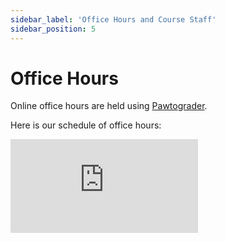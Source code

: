 ```yaml
---
sidebar_label: 'Office Hours and Course Staff'
sidebar_position: 5
---
```


# Office Hours

Online office hours are held using [Pawtograder](https://app.pawtograder.com/).

Here is our schedule of office hours:

<iframe 
  src="https://calendar.google.com/calendar/embed?src=c_7cb32f48b792b5e28b81714bf2ba3fcdfac9c25dd2f2f3be150b716bd485b97f%40group.calendar.google.com&ctz=America%2FLos_Angeles"
  style={{border: 0}} 
  width={800} 
  height={600} 
  frameBorder={0} 
  scrolling="no"
/>


# Course Staff

|  |  |  |  |
|:-:|:-:|:-:|:-:|
| <img width="200" height="200" alt="Nicholas Freeman" src="https://github.com/user-attachments/assets/8e9568a0-66b7-4245-aa3a-e392c04ffa6c" /> <br /> Nicholas Freeman | <img width="200" height="200" alt="Aaron Gordoa" src="https://github.com/user-attachments/assets/e7577af7-da27-48b5-99e9-fffbbaeedf80" /> <br /> Aaron Gordoa | <img width="200" height="200" alt="Jane Kamata" src="https://github.com/user-attachments/assets/333134f1-a114-4d69-ac72-5e7d030f924a" /> <br /> Jane Kamata | <img width="200" height="200" alt="Gabriel Lau" src="https://github.com/user-attachments/assets/caddc92f-1e1d-4a9f-a868-b12f12a7322b" /> <br /> Gabriel Lau |
| <img width="200" height="200" alt="Marina Li" src="https://github.com/user-attachments/assets/56d8c52e-101e-4b47-a1d3-565911683d2e" /> <br /> Marina Li | <img width="200" height="200" alt="Matej Macula" src="https://github.com/user-attachments/assets/a023a0ad-647e-46fc-810c-894ad4b6ba4c" /> <br /> Matej Macula | <img width="200" height="200" alt="Maya Makonnen" src="https://github.com/user-attachments/assets/91f184eb-8a5d-4b8a-9174-ecfec47a6f5f" /> <br /> Maya Makonnen | <img width="200" height="200" alt="Alexander Muderhwa" src="https://github.com/user-attachments/assets/1990081d-5496-4e44-b136-b88f3d32921b" /> <br /> Alexander Muderhwa |
| <img width="200" height="200" alt="Daniel_Nakhooda" src="https://github.com/user-attachments/assets/9a9aa0d0-86e8-4910-998f-2d04a6ff9bd3" /> <br /> Daniel Nakhooda | <img width="200" height="200" alt="Natasha Neeck" src="https://github.com/user-attachments/assets/5e1aca37-6f52-4779-97f2-f25ae21e9c4c" /> <br /> Natasha Neeck | <img width="200" height="200" alt="Emily Ott" src="https://github.com/user-attachments/assets/404f7c7c-6494-4858-a03f-e4d55bf0b2db" /> <br /> Emily Ott | <img width="200" height="200" alt="Meghan Paclob" src="https://github.com/user-attachments/assets/2675b00d-f098-4c35-9096-03e0bc11fbd4" /> <br /> Meghan Paclob |
| <img width="200" height="200" alt="Jonathan Tarun Rajasekaran" src="https://github.com/user-attachments/assets/00d20279-bc6f-4f89-a312-905b0ba6f938" /> <br /> Jonathan Tarun Rajasekaran | <img width="200" height="200" alt="Gauri Rajesh" src="https://github.com/user-attachments/assets/65ce9e2f-2bb3-4ff1-ab60-07b52e1ace5b" /> <br /> Gauri Rajesh | <img width="200" height="200" alt="Samuel Randall" src="https://github.com/user-attachments/assets/80c93909-c813-4fec-b184-6053313e05dd" /> <br /> Samuel Randall | <img width="200" height="200" alt="Harrison Seeley" src="https://github.com/user-attachments/assets/8707d457-0412-428b-a585-3345047fa5e9" /> <br /> Harrison Seeley |
| <img width="200" height="200" alt="Pallavi Shankar" src="https://github.com/user-attachments/assets/ebb0af88-bd59-4b56-80d6-72dad2208650" /> <br /> Pallavi Shankar | <img width="200" height="200" alt="Layla Sheikh" src="https://github.com/user-attachments/assets/2d9f494f-d36f-4649-9bd5-1988ccdc9a6e" /> <br /> Layla Sheikh | <img width="200" height="200" alt="Ivan Shuvalov" src="https://github.com/user-attachments/assets/90c4773e-6306-4b0d-a1ad-f4ff369a6c5a" /> <br /> Ivan Shuvalov | <img width="200" height="200" alt="Vaibhav Singh" src="https://github.com/user-attachments/assets/c474c5b8-3ee5-4039-a20b-141407869159" /> <br /> Vaibhav Singh |
| <img width="200" height="200" alt="Hamza Tahboub" src="https://github.com/user-attachments/assets/be3a948c-0a23-4375-be37-1eee3c6df795" /> <br /> Hamza Tahboub | <img width="200" height="200" alt="Grant Wang" src="https://github.com/user-attachments/assets/842aca38-cb36-4fff-88ce-6c2c715b081c" /> <br /> Grant Wang | <img width="200" height="200" alt="Jeffrey Wang" src="https://github.com/user-attachments/assets/3f7e977e-456b-4e56-b6a5-dca6a7d42acf" /> <br /> Jeffrey Wang |  |
